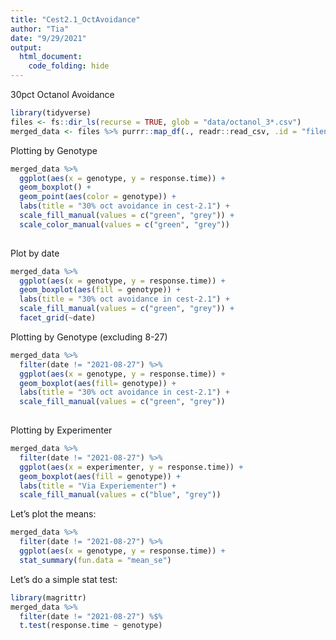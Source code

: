 ```yaml
---
title: "Cest2.1_OctAvoidance"
author: "Tia"
date: "9/29/2021"
output: 
  html_document:
    code_folding: hide
---
```


30pct Octanol Avoidance

```r
library(tidyverse)
files <- fs::dir_ls(recurse = TRUE, glob = "data/octanol_3*.csv")
merged_data <- files %>% purrr::map_df(., readr::read_csv, .id = "filename")

```

Plotting by Genotype
```R
merged_data %>%
  ggplot(aes(x = genotype, y = response.time)) +
  geom_boxplot() +
  geom_point(aes(color = genotype)) +
  labs(title = "30% oct avoidance in cest-2.1") +
  scale_fill_manual(values = c("green", "grey")) +
  scale_color_manual(values = c("green", "grey"))
  
```
Plot by date

```r
merged_data %>%
  ggplot(aes(x = genotype, y = response.time)) +
  geom_boxplot(aes(fill = genotype)) +
  labs(title = "30% oct avoidance in cest-2.1") +
  scale_fill_manual(values = c("green", "grey")) +
  facet_grid(~date)
```

Plotting by Genotype (excluding 8-27)
```R
merged_data %>%
  filter(date != "2021-08-27") %>%
  ggplot(aes(x = genotype, y = response.time)) +
  geom_boxplot(aes(fill= genotype)) +
  labs(title = "30% oct avoidance in cest-2.1") +
  scale_fill_manual(values = c("green", "grey")) 
  
```

Plotting by Experimenter

```r
merged_data %>%
  filter(date != "2021-08-27") %>%
  ggplot(aes(x = experimenter, y = response.time)) +
  geom_boxplot(aes(fill = genotype)) +
  labs(title = "Via Experiementer") +
  scale_fill_manual(values = c("blue", "grey"))
```


Let's plot the means:


```r
merged_data %>%
  filter(date != "2021-08-27") %>%
  ggplot(aes(x = genotype, y = response.time)) +
  stat_summary(fun.data = "mean_se")
```


Let's do a simple stat test:

```r
library(magrittr)
merged_data %>%
  filter(date != "2021-08-27") %$%
  t.test(response.time ~ genotype)
```

